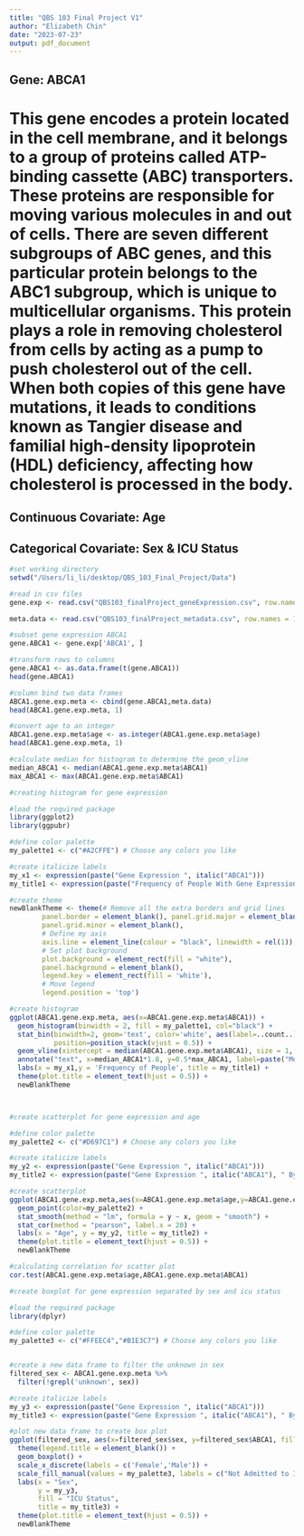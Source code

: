 ```yaml
---
title: "QBS 103 Final Project V1"
author: "Elizabeth Chin"
date: "2023-07-23"
output: pdf_document
---
```


## Gene: ABCA1

# This gene encodes a protein located in the cell membrane, and it belongs to a group of proteins called ATP-binding cassette (ABC) transporters. These proteins are responsible for moving various molecules in and out of cells. There are seven different subgroups of ABC genes, and this particular protein belongs to the ABC1 subgroup, which is unique to multicellular organisms. This protein plays a role in removing cholesterol from cells by acting as a pump to push cholesterol out of the cell. When both copies of this gene have mutations, it leads to conditions known as Tangier disease and familial high-density lipoprotein (HDL) deficiency, affecting how cholesterol is processed in the body.

## Continuous Covariate: Age

## Categorical Covariate: Sex & ICU Status

```r
#set working directory
setwd("/Users/li_li/desktop/QBS_103_Final_Project/Data")

#read in csv files
gene.exp <- read.csv("QBS103_finalProject_geneExpression.csv", row.names = 1)

meta.data <- read.csv("QBS103_finalProject_metadata.csv", row.names = 1)
```

```r
#subset gene expression ABCA1
gene.ABCA1 <- gene.exp['ABCA1', ]

#transform rows to columns 
gene.ABCA1 <- as.data.frame(t(gene.ABCA1))
head(gene.ABCA1)
```

```r
#column bind two data frames
ABCA1.gene.exp.meta <- cbind(gene.ABCA1,meta.data)
head(ABCA1.gene.exp.meta, 1)
```

```r
#convert age to an integer
ABCA1.gene.exp.meta$age <- as.integer(ABCA1.gene.exp.meta$age) 
head(ABCA1.gene.exp.meta, 1)
```

```r
#calculate median for histogram to determine the geom_vline
median_ABCA1 <- median(ABCA1.gene.exp.meta$ABCA1)
max_ABCA1 <- max(ABCA1.gene.exp.meta$ABCA1)
```

```r
#creating histogram for gene expression

#load the required package
library(ggplot2)
library(ggpubr)

#define color palette
my_palette1 <- c("#A2CFFE") # Choose any colors you like

#create italicize labels
my_x1 <- expression(paste("Gene Expression ", italic("ABCA1")))
my_title1 <- expression(paste("Frequency of People With Gene Expression ", italic("ABCA1")))

#create theme
newBlankTheme <- theme(# Remove all the extra borders and grid lines
        panel.border = element_blank(), panel.grid.major = element_blank(),
        panel.grid.minor = element_blank(), 
        # Define my axis
        axis.line = element_line(colour = "black", linewidth = rel(1)),
        # Set plot background
        plot.background = element_rect(fill = "white"),
        panel.background = element_blank(),
        legend.key = element_rect(fill = 'white'), 
        # Move legend
        legend.position = 'top')

#create histogram
ggplot(ABCA1.gene.exp.meta, aes(x=ABCA1.gene.exp.meta$ABCA1)) + 
  geom_histogram(binwidth = 2, fill = my_palette1, col="black") + 
  stat_bin(binwidth=2, geom='text', color='white', aes(label=..count..),
           position=position_stack(vjust = 0.5)) +
  geom_vline(xintercept = median(ABCA1.gene.exp.meta$ABCA1), size = 1, color="red") +
  annotate("text", x=median_ABCA1*1.8, y=0.5*max_ABCA1, label=paste("Median = ", median_ABCA1), color=("black")) +
  labs(x = my_x1,y = 'Frequency of People', title = my_title1) +
  theme(plot.title = element_text(hjust = 0.5)) +
  newBlankTheme 




```

```r
#create scatterplot for gene expression and age 

#define color palette
my_palette2 <- c("#D697C1") # Choose any colors you like

#create italicize labels
my_y2 <- expression(paste("Gene Expression ", italic("ABCA1")))
my_title2 <- expression(paste("Gene Expression ", italic("ABCA1"), " By Age"))

#create scatterplot
ggplot(ABCA1.gene.exp.meta,aes(x=ABCA1.gene.exp.meta$age,y=ABCA1.gene.exp.meta$ABCA1)) + 
  geom_point(color=my_palette2) + 
  stat_smooth(method = "lm", formula = y ~ x, geom = "smooth") +
  stat_cor(method = "pearson", label.x = 20) +
  labs(x = "Age", y = my_y2, title = my_title2) + 
  theme(plot.title = element_text(hjust = 0.5)) +
  newBlankTheme
```

```r
#calculating correlation for scatter plot
cor.test(ABCA1.gene.exp.meta$age,ABCA1.gene.exp.meta$ABCA1)
```

```r
#create boxplot for gene expression separated by sex and icu status

#load the required package
library(dplyr)

#define color palette
my_palette3 <- c("#FFEEC4","#B1E3C7") # Choose any colors you like


#create a new data frame to filter the unknown in sex
filtered_sex <- ABCA1.gene.exp.meta %>% 
  filter(!grepl('unknown', sex)) 

#create italicize labels
my_y3 <- expression(paste("Gene Expression ", italic("ABCA1")))
my_title3 <- expression(paste("Gene Expression ", italic("ABCA1"), " By Sex & ICU Status"))

#plot new data frame to create box plot
ggplot(filtered_sex, aes(x=filtered_sex$sex, y=filtered_sex$ABCA1, fill=filtered_sex$icu_status)) +
  theme(legend.title = element_blank()) +
  geom_boxplot() +
  scale_x_discrete(labels = c('Female','Male')) +
  scale_fill_manual(values = my_palette3, labels = c("Not Admitted to ICU", "Admitted to ICU")) +
  labs(x = "Sex",
       y = my_y3,
       fill = "ICU Status",
       title = my_title3) +
  theme(plot.title = element_text(hjust = 0.5)) +
  newBlankTheme
```














